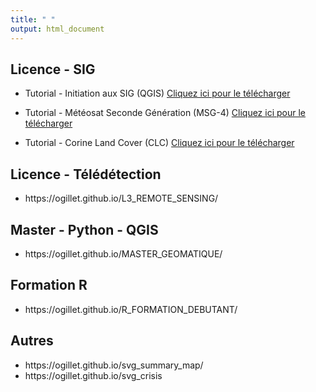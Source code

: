 ```yaml
---
title: " "
output: html_document
---
```


## Licence - SIG

* Tutorial - Initiation aux SIG (QGIS) <a href="docs/LICENCE_INTRODUCTION_SIG.pdf" download>Cliquez ici pour le télécharger</a>
 
* Tutorial - Météosat Seconde Génération (MSG-4) <a href="docs/LICENCE_MSG.pdf" download>Cliquez ici pour le télécharger</a>

* Tutorial - Corine Land Cover (CLC) <a href="docs/LICENCE_CLC.pdf" download>Cliquez ici pour le télécharger</a>

## Licence - Télédétection
* https://ogillet.github.io/L3_REMOTE_SENSING/

## Master - Python - QGIS
* https://ogillet.github.io/MASTER_GEOMATIQUE/

## Formation R
* https://ogillet.github.io/R_FORMATION_DEBUTANT/

## Autres 
* https://ogillet.github.io/svg_summary_map/
* https://ogillet.github.io/svg_crisis